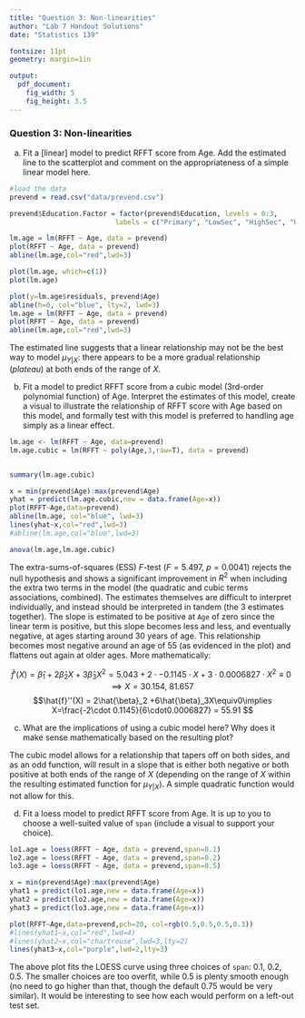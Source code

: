 ```yaml
---
title: "Question 3: Non-linearities"
author: "Lab 7 Handout Solutions"
date: "Statistics 139"

fontsize: 11pt
geometry: margin=1in 

output:
  pdf_document:
    fig_width: 5
    fig_height: 3.5
---
```




### Question 3: Non-linearities

a)  Fit a [linear] model to predict RFFT score from Age.  Add the estimated line to the scatterplot and comment on the appropriateness of a simple linear model here.

```r
#load the data
prevend = read.csv("data/prevend.csv")

prevend$Education.Factor = factor(prevend$Education, levels = 0:3,
                          labels = c("Primary", "LowSec", "HighSec", "Univ"))
```


```r
lm.age = lm(RFFT ~ Age, data = prevend)
plot(RFFT ~ Age, data = prevend)
abline(lm.age,col="red",lwd=3)
```
 
```r
plot(lm.age, which=c(1))
plot(lm.age)

plot(y=lm.age$residuals, prevend$Age)
abline(h=0, col="blue", lty=2, lwd=3)
lm.age = lm(RFFT ~ Age, data = prevend)
plot(RFFT ~ Age, data = prevend)
abline(lm.age,col="red",lwd=3)
```
 
\color{blue}

The estimated line suggests that a linear relationship may not be the best way to model $\mu_{Y|X}$: there appears to be a more gradual relationship (*plateau*) at both ends of the range of $X$.  
\color{black}


b) Fit a model to predict RFFT score from a cubic model (3rd-order polynomial function) of Age.  Interpret the estimates of this model, create a visual to illustrate the relationship of RFFT score with Age based on this model, and formally test with this model is preferred to handling age simply as a linear effect.

```r
lm.age <- lm(RFFT ~ Age, data=prevend)
lm.age.cubic = lm(RFFT ~ poly(Age,3,raw=T), data = prevend)


summary(lm.age.cubic)

x = min(prevend$Age):max(prevend$Age)
yhat = predict(lm.age.cubic,new = data.frame(Age=x))
plot(RFFT~Age,data=prevend)
abline(lm.age, col="blue", lwd=3)
lines(yhat~x,col="red",lwd=3)
#abline(lm.age,col="blue",lwd=3)

anova(lm.age,lm.age.cubic)

```

\color{blue}

The extra-sums-of-squares (ESS) $F$-test ($F=5.497,\ p=0.0041$) rejects the null hypothesis and shows a significant improvement in $R^2$ when including the extra two terms in the model (the quadratic and cubic terms associations, combined).  The estimates themselves are difficult to interpret individually, and instead should be interpreted in tandem (the 3 estimates together).  The slope is estimated to be positive at `Age` of zero since the linear term is positive, but this slope becomes less and less, and eventually negative, at ages starting around 30 years of age.  This relationship becomes most negative around an age of 55 (as evidenced in the plot) and flattens out again at older ages.  More mathematically:

$$\hat{f}'(X) = \hat{\beta}_1 + 2\hat{\beta}_2X +3\hat{\beta}_3X^2= 5.043 + 2\cdot  -0.1145 \cdot X + 3\cdot0.0006827\cdot X^2\equiv 0 \implies X = 30.154,\ 81.657$$
$$\hat{f}''(X) = 2\hat{\beta}_2 +6\hat{\beta}_3X\equiv0\implies X=\frac{-2\cdot  0.1145}{6\cdot0.0006827} = 55.91  $$
\color{black}


c) What are the implications of using a cubic model here?  Why does it make sense mathematically based on the resulting plot?

\color{blue}

The cubic model allows for a relationship that tapers off on both sides, and as an odd function, will result in a slope that is either both negative or both positive at both ends of the range of $X$ (depending on the range of $X$ within the resulting estimated function for $\mu_{Y|X}$).  A simple quadratic function would not allow for this.

\color{black}

  
d) Fit a loess model to predict RFFT score from Age.  It is up to you to choose a well-suited value of `span` (include a visual to support your choice).

```r
lo1.age = loess(RFFT ~ Age, data = prevend,span=0.1)
lo2.age = loess(RFFT ~ Age, data = prevend,span=0.2)
lo3.age = loess(RFFT ~ Age, data = prevend,span=0.5)

x = min(prevend$Age):max(prevend$Age)
yhat1 = predict(lo1.age,new = data.frame(Age=x))
yhat2 = predict(lo2.age,new = data.frame(Age=x))
yhat3 = predict(lo3.age,new = data.frame(Age=x))

plot(RFFT~Age,data=prevend,pch=20, col=rgb(0.5,0.5,0.5,0.3))
#lines(yhat1~x,col="red",lwd=4)
#lines(yhat2~x,col="chartreuse",lwd=3,lty=2)
lines(yhat3~x,col="purple",lwd=2,lty=3)

```

\color{blue}

The above plot fits the LOESS curve using three choices of `span`: 0.1, 0.2, 0.5.  The smaller choices are too overfit, while 0.5 is plenty smooth enough (no need to go higher than that, though the default 0.75 would be very similar).  It would be interesting to see how each would perform on a left-out test set.

\color{black}

